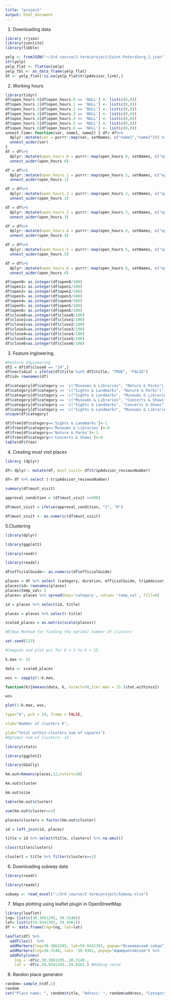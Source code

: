 ```yaml
---
title: "project"
output: html_document
---
```


1. Downloading data

```r
library (rjson)
library(jsonlite)
library(tibble)

yelp <- fromJSON("~/3rd course/2 term/project/Saint-Petersburg_1.json")
str(yelp)
yelp_flat <- flatten(yelp)
yelp_tbl <- as_data_frame(yelp_flat)
df <- yelp_flat[!is.na(yelp_flat$tripAdvisor_link),]

```

2. Working hours

```r

library(tidyr)
df$open_hours.0[df$open_hours.0 == 'NULL'] <- list(c(0,0))
df$open_hours.1[df$open_hours.1 == 'NULL'] <- list(c(0,0))
df$open_hours.2[df$open_hours.2 == 'NULL'] <- list(c(0,0))
df$open_hours.3[df$open_hours.3 == 'NULL'] <- list(c(0,0))
df$open_hours.4[df$open_hours.4 == 'NULL'] <- list(c(0,0))
df$open_hours.5[df$open_hours.5 == 'NULL'] <- list(c(0,0))
df$open_hours.6[df$open_hours.6 == 'NULL'] <- list(c(0,0))
unnest_time= function(var, name1, name2) { df= df%>%
  dplyr::mutate(var = purrr::map(var, setNames, c("name1","name2"))) %>%
  unnest_wider(var)
}
df = df%>%
  dplyr::mutate(open_hours.0 = purrr::map(open_hours.0, setNames, c("open0","close0"))) %>%
  unnest_wider(open_hours.0)

df = df%>%
  dplyr::mutate(open_hours.1 = purrr::map(open_hours.1, setNames, c("open1","close1"))) %>%
  unnest_wider(open_hours.1)

df = df%>%
  dplyr::mutate(open_hours.2 = purrr::map(open_hours.2, setNames, c("open2","close2"))) %>%
  unnest_wider(open_hours.2)

df = df%>%
  dplyr::mutate(open_hours.3 = purrr::map(open_hours.3, setNames, c("open3","close3"))) %>%
  unnest_wider(open_hours.3)

df = df%>%
  dplyr::mutate(open_hours.4 = purrr::map(open_hours.4, setNames, c("open4","close4"))) %>%
  unnest_wider(open_hours.4)

df = df%>%
  dplyr::mutate(open_hours.5 = purrr::map(open_hours.5, setNames, c("open5","close5"))) %>%
  unnest_wider(open_hours.5) 

df = df%>%
  dplyr::mutate(open_hours.6 = purrr::map(open_hours.6, setNames, c("open6","close6"))) %>%
  unnest_wider(open_hours.6)

df$open0= as.integer(df$open0/100)
df$open1= as.integer(df$open1/100)
df$open2= as.integer(df$open2/100)
df$open3= as.integer(df$open3/100)
df$open4= as.integer(df$open4/100)
df$open5= as.integer(df$open5/100)
df$open6= as.integer(df$open6/100)
df$close0=as.integer(df$close0/100)
df$close1=as.integer(df$close1/100)
df$close2=as.integer(df$close2/100)
df$close3=as.integer(df$close3/100)
df$close4=as.integer(df$close4/100)
df$close5=as.integer(df$close5/100)
df$close6=as.integer(df$close6/100)
```


3. Feature Ingineering. 

```r
#Feature Ingineering 
df2 = df[df$close0 == "24",]
df$noctidial = ifelse(df$title %in% df2$title, "TRUE", "FALSE")
df$id= rownames(df)
```

```r
df$category[df$category == 'c("Museums & Libraries", "Nature & Parks")'] <- "Museums & Libraries"
df$category[df$category == 'c("Sights & Landmarks", "Nature & Parks")'] <- "Sights & Landmarks"
df$category[df$category == 'c("Sights & Landmarks", "Museums & Libraries")'] <- "Museums & Libraries"
df$category[df$category == 'c("Museums & Libraries", "Concerts & Shows")'] <- "Museums & Libraries"
df$category[df$category == 'c("Sights & Landmarks", "Concerts & Shows")'] <- "Concerts & Shows"
df$category[df$category == 'c("Sights & Landmarks", "Museums & Libraries", "Nature & Parks")'] <- "Museums & Libraries"
unique(df$category)

df$free[df$category=='Sights & Landmarks']<-1
df$free[df$category=='Museums & Libraries']<-0
df$free[df$category=='Nature & Parks']<-1
df$free[df$category=='Concerts & Shows']<-0
table(df$free)
```

4. Creating must visit places

```r
library (dplyr)

df= dplyr:: mutate(df, must_visit= df$tripAdvisor_reviewsNumber)

df= df %>% select (-tripAdvisor_reviewsNumber)

summary(df$must_visit)

approval_condition = (df$must_visit >=500)

df$must_visit = ifelse(approval_condition, "1", "0")

df$must_visit <- as.numeric(df$must_visit)

```


5.Clustering 


```r

library(dplyr)

library(ggplot2)

library(readr)

library(readxl)

df$officialGuide<- as.numeric(df$officialGuide)

places = df %>% select (category, duration, officialGuide, tripAdvisor_rating, must_visit, title)
places$id= rownames(places)
places$temp_val= 1
places= places %>% spread(key='category', value= 'temp_val', fill=0)

```

```r

id = places %>% select(id, title)

```

```r

places = places %>% select(-title)

```


```r

scaled_places = as.matrix(scale(places))

```

```r

#Elbow Method for finding the optimal number of clusters

set.seed(123)

#Compute and plot wss for k = 2 to k = 15.

k.max <- 15

data <- scaled_places

wss <- sapply(1:k.max,

function(k){kmeans(data, k, nstart=50,iter.max = 15 )$tot.withinss})

wss

plot(1:k.max, wss,

type="b", pch = 19, frame = FALSE,

xlab="Number of clusters K",

ylab="Total within-clusters sum of squares")
#Optimal num of clusters- 12

```


```r

library(stats)

library(ggplot2)

library(GGally)

km.out=kmeans(places,12,nstart=20)

km.out$cluster

km.out$size

table(km.out$cluster)

sum(km.out$cluster==1)

places$clusters = factor(km.out$cluster)

```

```r

id = left_join(id, places)

title = id %>% select(title, clusters) %>% na.omit()

class(title$clusters)

cluster1 = title %>% filter(clusters==1)

```


6. Downloading subway data

```r

library(readr)

library(readxl)

subway <- read_excel("~/3rd course/2 term/project/Subway.xlsx")
```

7. Maps plotting using leaflet plugin in OpenStreetMap

```r
library(leaflet)
lng= list(c(30.3061295, 30.3148))
lat= list(c(59.9341393, 59.9361))
df <- data.frame(lng=lng, lat=lat)

leaflet(df) %>%
  addTiles()  %>% 
  addMarkers(lng=30.3061295, lat=59.9341393, popup="Исакиевский собор") %>%
  addMarkers(lng=30.3148, lat=	59.9361, popup="Адмиралтейская") %>%
  addPolylines(
    lng = ~df$c.30.3061295..30.3148.,
    lat = ~df$c.59.9341393..59.9361.) #Adding route 
```

8. Randon place generator

```r
random= sample_n(df,1)
random
cat("Place name: ", random$title, "Adress: ", random$address, "Category: ", random$category , sep= '\n')

```

